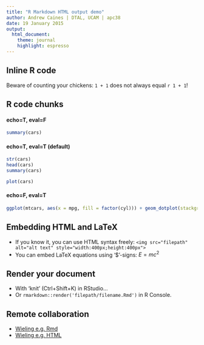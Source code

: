 ```yaml
---
title: "R Markdown HTML output demo"
author: Andrew Caines | DTAL, UCAM | apc38
date: 19 January 2015
output:
  html_document:
    theme: journal
    highlight: espresso
---
```



## Inline R code

Beware of counting your chickens: `1 + 1` does not always equal `r 1 + 1`!


## R code chunks

#### echo=T, eval=F
```r
summary(cars)
```

#### echo=T, eval=T (default)
```r
str(cars)
head(cars)
summary(cars)
```

```r
plot(cars)
```

#### echo=F, eval=T
```r
ggplot(mtcars, aes(x = mpg, fill = factor(cyl))) + geom_dotplot(stackgroups = TRUE, binwidth = 1, method = "histodot")
```


## Embedding HTML and LaTeX

- If you know it, you can use HTML syntax freely: `<img src="filepath" alt="alt text" style="width:400px;height:400px">`
- You can embed LaTeX equations using '$'-signs: $E=mc^2$


## Render your document

- With 'knit' (Ctrl+Shift+K) in RStudio...
- Or `rmarkdown::render('filepath/filename.Rmd')` in R Console.


## Remote collaboration

- [Wieling e.g. Rmd](http://www.let.rug.nl/~wieling/statscourse/lecture1/lab/answers/lab-including-answers.Rmd)
- [Wieling e.g. HTML](http://www.let.rug.nl/~wieling/statscourse/lecture1/lab/answers/lab-including-answers.html)
